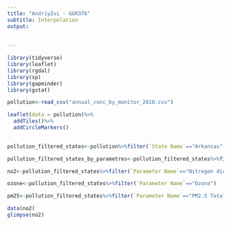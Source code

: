 ```yaml
---
title: "AndriyZvi - GGR376"
subtitle: Interpolation
output:
 
  
---
```

```r
library(tidyverse)
library(leaflet)
library(rgdal)
library(sp)
library(gapminder)
library(gstat)
```




```r
pollution<-read_csv("annual_conc_by_monitor_2018.csv")
```
```r
leaflet(data = pollution)%>% 
  addTiles()%>%
  addCircleMarkers()
              
```


```r
pollution_filtered_states<-pollution%>%filter(`State Name`=="Arkansas"| `State Name`=="Tennessee" | `State Name`=="Louisiana" | `State Name`=="Oklahoma" | `State Name`== "Texas" )
```

```r
pollution_filtered_states_by_parametres<-pollution_filtered_states%>%filter(`Parameter Name`=="Nitrogen dioxide (NO2)"| `Parameter Name`=="Ozone" | `Parameter Name`=="PM2.5 Total Atmospheric"& `Sample Duration`=="24-HR BLK AVG")

```


```r
no2<-pollution_filtered_states%>%filter(`Parameter Name`=="Nitrogen dioxide (NO2)")

```
```r
ozone<-pollution_filtered_states%>%filter(`Parameter Name`=="Ozone")

```
```r
pm25<-pollution_filtered_states%>%filter(`Parameter Name`=="PM2.5 Total Atmospheric"& `Sample Duration`=="24-HR BLK AVG")
```

```r
data(no2)
glimpse(no2) 
```


